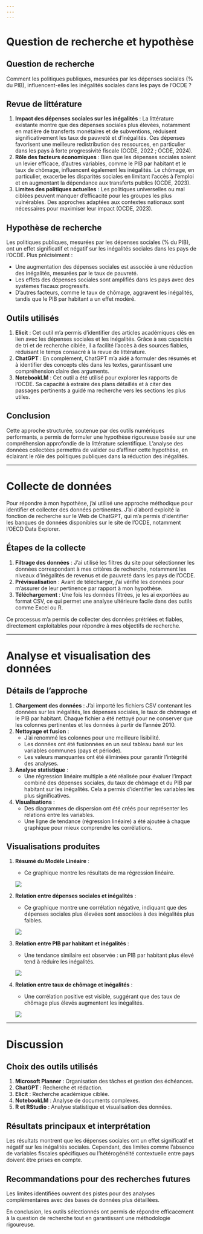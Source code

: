 ```yaml
---
---
---
```


# Question de recherche et hypothèse

## Question de recherche

Comment les politiques publiques, mesurées par les dépenses sociales (% du PIB), influencent-elles les inégalités sociales dans les pays de l’OCDE ?

## Revue de littérature

1.  **Impact des dépenses sociales sur les inégalités** : La littérature existante montre que des dépenses sociales plus élevées, notamment en matière de transferts monétaires et de subventions, réduisent significativement les taux de pauvreté et d’inégalités. Ces dépenses favorisent une meilleure redistribution des ressources, en particulier dans les pays à forte progressivité fiscale (OCDE, 2022 ; OCDE, 2024).
2.  **Rôle des facteurs économiques** : Bien que les dépenses sociales soient un levier efficace, d’autres variables, comme le PIB par habitant et le taux de chômage, influencent également les inégalités. Le chômage, en particulier, exacerbe les disparités sociales en limitant l’accès à l’emploi et en augmentant la dépendance aux transferts publics (OCDE, 2023).
3.  **Limites des politiques actuelles** : Les politiques universelles ou mal ciblées peuvent manquer d’efficacité pour les groupes les plus vulnérables. Des approches adaptées aux contextes nationaux sont nécessaires pour maximiser leur impact (OCDE, 2023).

## Hypothèse de recherche

Les politiques publiques, mesurées par les dépenses sociales (% du PIB), ont un effet significatif et négatif sur les inégalités sociales dans les pays de l’OCDE. Plus précisément :

-   Une augmentation des dépenses sociales est associée à une réduction des inégalités, mesurées par le taux de pauvreté.
-   Les effets des dépenses sociales sont amplifiés dans les pays avec des systèmes fiscaux progressifs.
-   D'autres facteurs, comme le taux de chômage, aggravent les inégalités, tandis que le PIB par habitant a un effet modéré.

## Outils utilisés

1.  **Elicit** : Cet outil m’a permis d’identifier des articles académiques clés en lien avec les dépenses sociales et les inégalités. Grâce à ses capacités de tri et de recherche ciblée, il a facilité l’accès à des sources fiables, réduisant le temps consacré à la revue de littérature.
2.  **ChatGPT** : En complément, ChatGPT m’a aidé à formuler des résumés et à identifier des concepts clés dans les textes, garantissant une compréhension claire des arguments.
3.  **NotebookLM** : Cet outil a été utilisé pour explorer les rapports de l’OCDE. Sa capacité à extraire des plans détaillés et à citer des passages pertinents a guidé ma recherche vers les sections les plus utiles.

## Conclusion

Cette approche structurée, soutenue par des outils numériques performants, a permis de formuler une hypothèse rigoureuse basée sur une compréhension approfondie de la littérature scientifique. L’analyse des données collectées permettra de valider ou d’affiner cette hypothèse, en éclairant le rôle des politiques publiques dans la réduction des inégalités.

------------------------------------------------------------------------

# Collecte de données

Pour répondre à mon hypothèse, j'ai utilisé une approche méthodique pour identifier et collecter des données pertinentes. J'ai d'abord exploité la fonction de recherche sur le Web de ChatGPT, qui m'a permis d'identifier les banques de données disponibles sur le site de l'OCDE, notamment l'OECD Data Explorer.

## Étapes de la collecte

1.  **Filtrage des données** : J'ai utilisé les filtres du site pour sélectionner les données correspondant à mes critères de recherche, notamment les niveaux d'inégalités de revenus et de pauvreté dans les pays de l'OCDE.
2.  **Prévisualisation** : Avant de télécharger, j'ai vérifié les données pour m'assurer de leur pertinence par rapport à mon hypothèse.
3.  **Téléchargement** : Une fois les données filtrées, je les ai exportées au format CSV, ce qui permet une analyse ultérieure facile dans des outils comme Excel ou R.

Ce processus m'a permis de collecter des données prétriées et fiables, directement exploitables pour répondre à mes objectifs de recherche.

------------------------------------------------------------------------

# Analyse et visualisation des données

## Détails de l'approche

1.  **Chargement des données** : J'ai importé les fichiers CSV contenant les données sur les inégalités, les dépenses sociales, le taux de chômage et le PIB par habitant. Chaque fichier a été nettoyé pour ne conserver que les colonnes pertinentes et les données à partir de l'année 2010.
2.  **Nettoyage et fusion** :
    -   J'ai renommé les colonnes pour une meilleure lisibilité.
    -   Les données ont été fusionnées en un seul tableau basé sur les variables communes (pays et période).
    -   Les valeurs manquantes ont été éliminées pour garantir l'intégrité des analyses.
3.  **Analyse statistique** :
    -   Une régression linéaire multiple a été réalisée pour évaluer l'impact combiné des dépenses sociales, du taux de chômage et du PIB par habitant sur les inégalités. Cela a permis d'identifier les variables les plus significatives.
4.  **Visualisations** :
    -   Des diagrammes de dispersion ont été créés pour représenter les relations entre les variables.
    -   Une ligne de tendance (régression linéaire) a été ajoutée à chaque graphique pour mieux comprendre les corrélations.

## Visualisations produites

1.  **Résumé du Modèle Linéaire** :

    -   Ce graphique montre les résultats de ma régression linéaire.

    ![](C:/Users/leoth/Aijir0.github.io/images/Model.png)

2.  **Relation entre dépenses sociales et inégalités** :

    -   Ce graphique montre une corrélation négative, indiquant que des dépenses sociales plus élevées sont associées à des inégalités plus faibles.

    ![](C:/Users/leoth/Aijir0.github.io/images/Relation1.png)

3.  **Relation entre PIB par habitant et inégalités** :

    -   Une tendance similaire est observée : un PIB par habitant plus élevé tend à réduire les inégalités.

    ![](C:/Users/leoth/Aijir0.github.io/images/Relation2.png)

4.  **Relation entre taux de chômage et inégalités** :

    -   Une corrélation positive est visible, suggérant que des taux de chômage plus élevés augmentent les inégalités.

    ![](C:/Users/leoth/Aijir0.github.io/images/Relation3.png)

------------------------------------------------------------------------

# Discussion

## Choix des outils utilisés

1.  **Microsoft Planner** : Organisation des tâches et gestion des échéances.
2.  **ChatGPT** : Recherche et rédaction.
3.  **Elicit** : Recherche académique ciblée.
4.  **NotebookLM** : Analyse de documents complexes.
5.  **R et RStudio** : Analyse statistique et visualisation des données.

## Résultats principaux et interprétation

Les résultats montrent que les dépenses sociales ont un effet significatif et négatif sur les inégalités sociales. Cependant, des limites comme l’absence de variables fiscales spécifiques ou l’hétérogénéité contextuelle entre pays doivent être prises en compte.

## Recommandations pour des recherches futures

Les limites identifiées ouvrent des pistes pour des analyses complémentaires avec des bases de données plus détaillées.

En conclusion, les outils sélectionnés ont permis de répondre efficacement à la question de recherche tout en garantissant une méthodologie rigoureuse.
